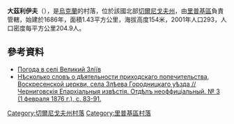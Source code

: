 {{coord|51|42|50|N|30|51|47|E|scale:100000|display=title}}

'''大茲利伊夫'''（{{lang-uk|Великий Зліїв}}），是[[烏克蘭|烏克蘭]]的村落，位於該國北部[[切爾尼戈夫州|切爾尼戈夫州]]，由[[里普基區|里普基區]]負責管轄，始建於1686年，面積1.43平方公里，海拔高度154米，2001年人口293，人口密度每平方公里204.9人。

==參考資料==
* [http://weather.in.ua/ua/chernigovskaja/2884 Погода в селі Великий Зліїв]{{Wayback|url=http://weather.in.ua/ua/chernigovskaja/2884 |date=20111220135322 }}
* [https://vivaldi.nlr.ru/ap000028351/view#page=21 Нѣсколько словъ о дѣятельности приходскаго попечительства, Воскресенской церкви, села Злѣева Городницкаго уѣзда // Черниговскія Епархіальныя извѣстія. Отдѣлъ неоффиціальный. № 3 (1 февраля 1876 г.), с. 83-91.]{{Wayback|url=https://vivaldi.nlr.ru/ap000028351/view#page=21 |date=20160409121805 }}

[[Category:切爾尼戈夫州村落|Category:切爾尼戈夫州村落]]
[[Category:里普基區村落|Category:里普基區村落]]


{{Chernihiv-geo-stub}}